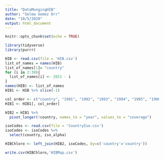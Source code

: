 ```yaml
---
title: "DataMungingHIB"
author: "Selma Gomez Orr"
date: "10/5/2020"
output: html_document
---
```


```r
knitr::opts_chunk$set(echo = TRUE)
```

```r
library(tidyverse)
library(purrr)
```

```r
HIB <- read.csv(file = 'HIB.csv')
list_of_names = names(HIB)
list_of_names[1]= "country"
for (i in 2:30){
  list_of_names[i] <- 2021 - i
}
names(HIB) <- list_of_names
HIB1 <- HIB %>% slice(-1)

col_order <- c("country", "1991", "1992", "1993", "1994", "1995", "1996", "1997", "1998","1999", "2000", "2001", "2002", "2003", "2004", "2005", "2006", "2007", "2008", "2009", "2010", "2011", "2012", "2013", "2014", "2015", "2016", "2017", "2018", "2019")
HIB1 <- HIB1[, col_order]

HIB2 = HIB1 %>%
  pivot_longer(!country, names_to = "year", values_to = "coverage")
```

```r
isoCodes <- read.csv(file = 'CountryIso.csv')
isoCodes <- isoCodes %>%
  select(country, iso_alpha)

HIBChloro <- left_join(HIB2, isoCodes, by=c('country'='country'))

```

```r

write.csv(HIBChloro,'HIBMap.csv')
```



